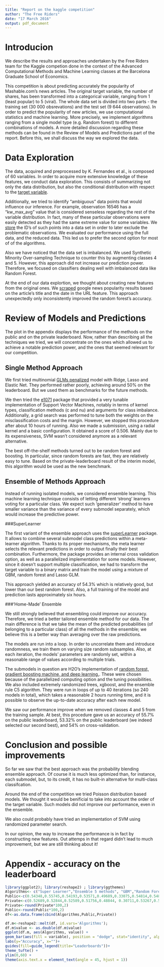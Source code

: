 ```yaml
---
title: "Report on the kaggle competition"
author: "The Free Riders"
date: "17 March 2016"
output: pdf_document
---
```

  
# Introducion
  
We describe the results and approaches undertaken by the Free Riders team for the Kaggle competion done in the context of the Advanced Computational Methods and Machine Learning classes at the Barcelona Graduate School of Economics.  

This competition is about predicting accurately the popularity of Mashable.com's news articles. The original target variable, the number of shares, has been transformed into a categorical variable, ranging from 1 (least popular) to 5 (viral). The whole data set is divided into two parts - the training set (30 000 obsrevations) and the test set (9 644 observations). In order to predict the popularity of new articles, we use computational statistics and machine learning. More precisely, we implement algorithms ranging from a single model type (e.g. Random forest) to different combinations of models.  A more detailed discussion regarding these methods can be found in the Review of Models and Predictions part of the report. Before this, we shall discuss the way we explored the data.  

# Data Exploration

The data, acquired and preprocessed by K. Fernandes et al., is composed of 60 variables. In order to acquire more extensive knowledge of these features, we conduct data exploration. This consists of summarizing not only the data distribution, but also the conditional distribution with respect to the [target variable](https://github.com/FelixGSE/Riding-free-on-KAGGLE/blob/master/Project/Work/R_Scripts/F00_DataInspection.R).  

Additionally, we tried to identify "ambiguous" data points that would influence our inference. For example, observation 16546 has a "kw_max_avg" value that is considered senseless regarding the rest of the variable distribution. In fact, many of these particular observations were easily detected as they had the same extreme value for some variables. We [store](https://github.com/FelixGSE/Riding-free-on-KAGGLE/blob/master/Project/Data/Raw_Data/outliers_id) the ID's of such points into a data set in order to later exclude the problematic observations.  We evaluated our performance using the full data, and the reduced data. This led us to prefer the second option for most of of the algorithms.  

Also we have noticed that the data set is imbalanced. We used Synthetic Minority Over-sampling Technique to counter this by augmenting classes 4 and 5. However, this approach did not increase our prediction power. Therefore, we focused on classifiers dealing well with imbalanced data like Random Forest.  

At the end of our data explortion, we thought about creating new features from the original ones. We [scraped](https://github.com/FelixGSE/Riding-free-on-KAGGLE/blob/master/Project/Work/R_Scripts/scrape.R) google news popularity results based on the article's title and the date in the URL feature. This approach unexpectedly only inconsistently improved the random forest's accuracy.  

# Review of Models and Predictions
The plot in the appendix displays the performance of the methods on the public and on the private leaderboard. Now, rather than describing all the techniques we tried, we will concentrate on the ones which allowed us to achieve a notable prediction power, and the ones that seemed relevant for our competition.

## Single Method Approach

We first tried multinomial [GLMs penalized](https://github.com/FelixGSE/Riding-free-on-KAGGLE/blob/master/Project/Work/R_Scripts/F11_PenalizedGLM_v01.R) model with Ridge, Lasso and Elastic Net. They performed rather poorly, achieving around 50% on the leaderboard. But we used them as benchmarks for the future methods. 

We then tried the [e1071](https://github.com/FelixGSE/Riding-free-on-KAGGLE/blob/master/Project/Work/R_Scripts/F12_SVM.R) package that provided a very tunable implementation of Support Vector Machines, notably in terms of kernel types, classification methods (c and nu) and arguments for class imbalance. Additionally, a grid search was performed to tune both the weights on the misclassification costs and the margin. However, we stopped this procedure after about 10 hours of running. Also we made a submission, using a radial kernel and a basic configuration. It obtained a score of 0.506. Mainly due to its expensiveness, SVM wasn’t considered anymore as a relevant alternative.

The best off-the-shelf methods turned out to be random forest and boosting. In particular, since random forests are fast, they are relatively easy to tune. Based on the private-leaderboard result of the interim model, this algorithm would be used as the new benchmark.

## Ensemble of Methods Approach

Instead of running isolated models, we considered ensemble learning. This machine learning technique consists of letting different 'strong' learners voting for a particular class. We expect such 'generalizer' method to have smaller variance than the variance of every submodel separately, which would increase the predictive power.

###SuperLearner

The first variant of the ensemble approach uses the [superLearner](https://github.com/FelixGSE/Riding-free-on-KAGGLE/blob/master/Project/Work/R_Scripts/F15_SuperLearner.r) package. It allows to combine several submodel class predictions within a meta-learner algorithm. Thanks to its proper mechanisms, the meta learner selects the relevant predictions in order to output finally their best combination. Furthermore, the package provides an internal cross validation option, as well as a parallelized implementation for some models. However, since it doesn’t support multiple classification, we had to transform the target variable to a binary matrix and train the model using a mixture of GBM, random forest and Lasso GLM. 

This approach yielded an accuracy of 54.3% which is relatively good, but lower than our best random forest. Also, a full training of the model and prediction lasts approximately six hours.  

###'Home-Made' Ensemble

We still strongly believed that ensembling could improve our accuracy. Therefore, we tried a better tailored ensemble method for our data. The main difference is that we take the mean of the predicted probabilities (of belonging to a particular class) of all the methods in the ensemble; we believe this is a better way than averaging over the raw predictions. 

The models are run into a loop. In order to uncorrelate them and introduce randomness, we train them on varying size random subsamples. Also, at each iteration, the models' parameters are randomly set, within a reasonable range of values according to multiple trials. 

The submodels in question are H2O's implementation of [random forest, gradient boosting machine, and deep learning.](https://github.com/FelixGSE/Riding-free-on-KAGGLE/blob/master/Project/Work/R_Scripts/TriesFinalCV.R). These were chosen because of the parallelized computing option and the tuning possibilities. We also included extremely randomized trees, xgboost, and the ensemble rule C5 algorithm. They were run in loops of up to 40 iterations (so 240 models in total), which takes a reasonable 2 hours running time, and it is possible to observe the up-to-date accuracy after each new model.

We saw our performance improve when we removed classes 4 and 5 from the training sample. At best, this procedure gave us an accuracy of 55.7% on the public leaderboard, 53.32% on the public leaderboard (we indeed selected our second best), and 54% on cross-validation.

# Conclusion and possible improvements

So far we saw that the best approach was the probability blending ensemble approach. Of course it is much less optimized than, for instance, each submodel, but, to its credit, it has no built-in alternative for multi-class classifcation.

Around the end of the competition we tried Poisson distribution based models. We thought it would be benificial to take into account the order of the target variable. Such models did not improve our performance, even in the ensemble.

We also could probably have tried an implementation of SVM using randomized parameter search. 

In our opinion, the way to increase the performance is in fact by constructing new features. Out attemps in that regard didn't lead to much improvement, but we are still thinking about it!

# Appendix - accuracy on the leaderboard

```r
library(ggplot2); library(reshape2) ; library(ggthemes)
Algorithms<- c("Super Learner","Ensemble 5 methods", "GBM","Random Forest","SVM","Elastic Net GBM","Ensenble 6 methods","Tuned Ensemble 5 Methods")
Public<-c(0.54348,0.55745,0.54193,0.53571,0.49689,0.33075,0.54814,0.54814)
Private<-c(0.52689,0.52844,0.52589,0.51756,0.48844, 0.30711,0.53267,0.53322)
Private<-round(Private*100,2)
Public<-round(Public*100,2)
df<-as.data.frame(cbind(Algorithms,Public,Private))

df.m<-reshape2::melt(df, id.vars='Algorithms');
df.m$value <- as.double(df.m$value)
ggplot(df.m, aes(Algorithms, value)) +
geom_bar(aes(fill = variable), position = "dodge", stat="identity", alpha=.5)+
labs(y="Accuracy", x="")+
guides(fill=guide_legend(title="Leaderboards"))+
theme_tufte() +
ylim(0,60) +
theme(axis.text.x = element_text(angle = 45, hjust = 1))
```
